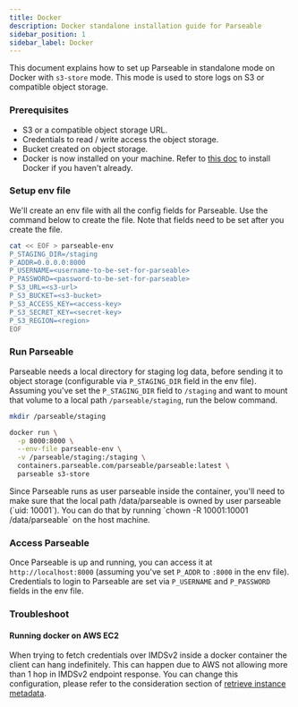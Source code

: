 ```yaml
---
title: Docker
description: Docker standalone installation guide for Parseable
sidebar_position: 1
sidebar_label: Docker
---
```


This document explains how to set up Parseable in standalone mode on Docker with `s3-store` mode. This mode is used to store logs on S3 or compatible object storage.

### Prerequisites
- S3 or a compatible object storage URL.
- Credentials to read / write access the object storage.
- Bucket created on object storage.
- Docker is now installed on your machine. Refer to [this doc](https://www.docker.com/products/docker-desktop/) to install Docker if you haven't already.

### Setup env file
We'll create an env file with all the config fields for Parseable. Use the command below to create the file. Note that fields need to be set after you create the file.

```bash
cat << EOF > parseable-env
P_STAGING_DIR=/staging
P_ADDR=0.0.0.0:8000
P_USERNAME=<username-to-be-set-for-parseable>
P_PASSWORD=<password-to-be-set-for-parseable>
P_S3_URL=<s3-url>
P_S3_BUCKET=<s3-bucket>
P_S3_ACCESS_KEY=<access-key>
P_S3_SECRET_KEY=<secret-key>
P_S3_REGION=<region>
EOF
```

### Run Parseable

Parseable needs a local directory for staging log data, before sending it to object storage (configurable via `P_STAGING_DIR` field in the env file). Assuming you've set the `P_STAGING_DIR` field to `/staging` and want to mount that volume to a local path `/parseable/staging`, run the below command.

```bash
mkdir /parseable/staging

docker run \
  -p 8000:8000 \
  --env-file parseable-env \
  -v /parseable/staging:/staging \
  containers.parseable.com/parseable/parseable:latest \
  parseable s3-store
```

<Callout type="info">
Since Parseable runs as user parseable inside the container, you'll need to make sure that the local path /data/parseable is owned by user parseable (`uid: 10001`). You can do that by running `chown -R 10001:10001 /data/parseable` on the host machine.
</Callout>

### Access Parseable
Once Parseable is up and running, you can access it at `http://localhost:8000` (assuming you've set `P_ADDR` to `:8000` in the env file). Credentials to login to Parseable are set via `P_USERNAME` and `P_PASSWORD` fields in the env file.

### Troubleshoot
#### Running docker on AWS EC2
When trying to fetch credentials over IMDSv2 inside a docker container the client can hang indefinitely. This can happen due to AWS not allowing more than 1 hop in IMDSv2 endpoint response. You can change this configuration, please refer to the consideration section of [retrieve instance metadata](https://docs.aws.amazon.com/AWSEC2/latest/UserGuide/instancedata-data-retrieval.html#imds-considerations).

